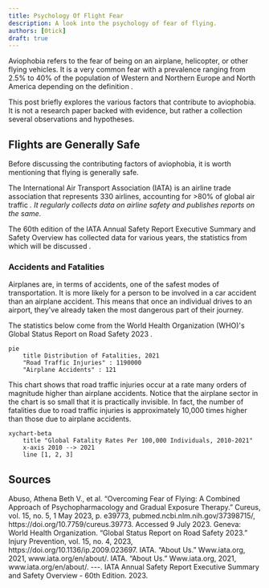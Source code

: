 ```yaml
---
title: Psychology Of Flight Fear
description: A look into the psychology of fear of flying.
authors: [0tick]
draft: true
---
```


Aviophobia refers to the fear of being on an airplane, helicopter, or other flying vehicles.
It is a very common fear with a prevalence ranging from 2.5% to 40% of the population of Western and Northern Europe and North America depending on the definition <Cite id="Abuso et al." />.

This post briefly explores the various factors that contribute to aviophobia.
It is not a research paper backed with evidence, but rather a collection several observations and hypotheses.

## Flights are Generally Safe

Before discussing the contributing factors of aviophobia, it is worth mentioning that flying is generally safe.

The International Air Transport Association (IATA) is an airline trade association that represents 330 airlines, accounting for >80% of global air traffic <Cite id="IATA" />.
It regularly collects data on airline safety and publishes reports on the same.

The 60th edition of the IATA Annual Safety Report Executive Summary and Safety Overview has collected data for various years, the statistics from which will be discussed <Cite id="IATA, IATA Annual Safety Report Executive Summary and Safety Overview - 60th Edition" />.

### Accidents and Fatalities

Airplanes are, in terms of accidents, one of the safest modes of transportation.
It is more likely for a person to be involved in a car accident than an airplane accident.
This means that once an individual drives to an airport, they've already taken the most dangerous part of their journey.

The statistics below come from the World Health Organization (WHO)'s Global Status Report on Road Safety 2023 <Cite id="Geneva: World Health Organization" />.

```mermaid
pie
    title Distribution of Fatalities, 2021
    "Road Traffic Injuries" : 1190000
    "Airplane Accidents" : 121
```

This chart shows that road traffic injuries occur at a rate many orders of magnitude higher than airplane accidents.
Notice that the airplane sector in the chart is so small that it is practically invisible.
In fact, the number of fatalities due to road traffic injuries is approximately 10,000 times higher than those due to airplane accidents.

```mermaid
xychart-beta
    title "Global Fatality Rates Per 100,000 Individuals, 2010-2021"
    x-axis 2010 --> 2021
    line [1, 2, 3]
```

## Sources

<Citation id="Abuso et al.">
Abuso, Athena Beth V., et al. “Overcoming Fear of Flying: A Combined Approach of Psychopharmacology and Gradual Exposure Therapy.” Cureus, vol. 15, no. 5, 1 May 2023, p. e39773, pubmed.ncbi.nlm.nih.gov/37398715/, https://doi.org/10.7759/cureus.39773. Accessed 9 July 2023.
</Citation>
<Citation id="Geneva: World Health Organization">
Geneva: World Health Organization. “Global Status Report on Road Safety 2023.” Injury Prevention, vol. 15, no. 4, 2023, https://doi.org/10.1136/ip.2009.023697.
</Citation>
<Citation id="IATA">
IATA. “About Us.” Www.iata.org, 2021, www.iata.org/en/about/.
</Citation>
<Citation id="IATA">
IATA. “About Us.” Www.iata.org, 2021, www.iata.org/en/about/.
</Citation>
<Citation id="IATA, IATA Annual Safety Report Executive Summary and Safety Overview - 60th Edition">
---. IATA Annual Safety Report Executive Summary and Safety Overview - 60th Edition. 2023.
</Citation>
